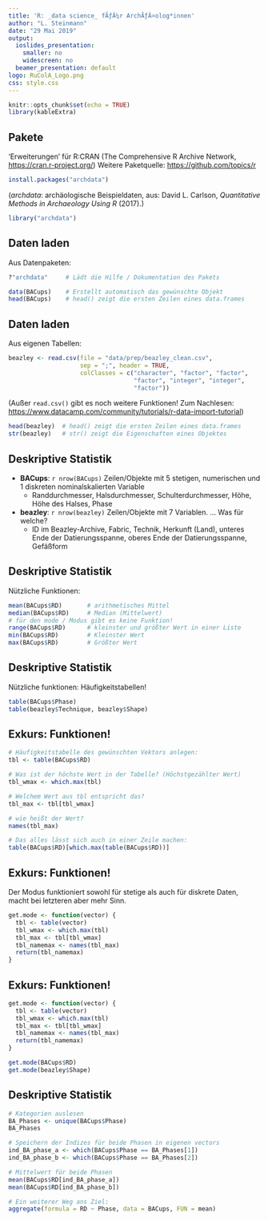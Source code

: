 ```yaml
---
title: 'R: _data science_ fÃƒÂ¼r ArchÃƒÂ¤olog*innen'
author: "L. Steinmann"
date: "29 Mai 2019"
output:
  ioslides_presentation:
    smaller: no
    widescreen: no
  beamer_presentation: default
logo: RuColA_Logo.png
css: style.css
---
```


```r
knitr::opts_chunk$set(echo = TRUE)
library(kableExtra)
```

## Pakete

'Erweiterungen' für R:CRAN (The Comprehensive R Archive Network, <https://cran.r-project.org/>) 
Weitere Paketquelle: <https://github.com/topics/r> 

```r
install.packages("archdata")
```

(*archdata*: archäologische Beispieldaten, aus: David L. Carlson, *Quantitative Methods in Archaeology Using R* (2017).)

```r
library("archdata")
```


## Daten laden

Aus Datenpaketen: 
```r
?"archdata"     # Lädt die Hilfe / Dokumentation des Pakets
```
```r
data(BACups)    # Erstellt automatisch das gewünschte Objekt
head(BACups)    # head() zeigt die ersten Zeilen eines data.frames
```

## Daten laden

Aus eigenen Tabellen: 

```r
beazley <- read.csv(file = "data/prep/beazley_clean.csv", 
                    sep = ";", header = TRUE,
                    colClasses = c("character", "factor", "factor", 
                                   "factor", "integer", "integer", 
                                   "factor"))
```

(Außer `read.csv()` gibt es noch weitere Funktionen! Zum Nachlesen: <https://www.datacamp.com/community/tutorials/r-data-import-tutorial>)

```r
head(beazley)  # head() zeigt die ersten Zeilen eines data.frames
str(beazley)   # str() zeigt die Eigenschaften eines Objektes
```


## Deskriptive Statistik

* **BACups**: `r nrow(BACups)` Zeilen/Objekte mit 5 stetigen, numerischen und 1 diskreten nominalskalierten Variable
  * Randdurchmesser, Halsdurchmesser, Schulterdurchmesser, Höhe, Höhe des Halses, Phase

* **beazley**: `r nrow(beazley)` Zeilen/Objekte mit 7 Variablen. ... Was für welche?
  * ID im Beazley-Archive, Fabric, Technik, Herkunft (Land), unteres Ende der Datierungsspanne, oberes Ende der Datierungsspanne, Gefäßform



## Deskriptive Statistik

Nützliche Funktionen:

```r
mean(BACups$RD)       # arithmetisches Mittel
median(BACups$RD)     # Median (Mittelwert)
# für den mode / Modus gibt es keine Funktion!
range(BACups$RD)      # kleinster und größter Wert in einer Liste
min(BACups$RD)        # Kleinster Wert
max(BACups$RD)        # Größter Wert
```

## Deskriptive Statistik

Nützliche funktionen: Häufigkeitstabellen!

```r
table(BACups$Phase) 
table(beazley$Technique, beazley$Shape) 
```

## Exkurs: Funktionen!

```r
# Häufigkeitstabelle des gewünschten Vektors anlegen:
tbl <- table(BACups$RD)

# Was ist der höchste Wert in der Tabelle? (Höchstgezählter Wert)
tbl_wmax <- which.max(tbl)

# Welchem Wert aus tbl entspricht das?
tbl_max <- tbl[tbl_wmax]

# wie heißt der Wert? 
names(tbl_max)

# Das alles lässt sich auch in einer Zeile machen:
table(BACups$RD)[which.max(table(BACups$RD))]
```


## Exkurs: Funktionen!

Der Modus funktioniert sowohl für stetige als auch für diskrete Daten, macht bei letzteren aber mehr Sinn.


```r
get.mode <- function(vector) {
  tbl <- table(vector)
  tbl_wmax <- which.max(tbl)
  tbl_max <- tbl[tbl_wmax]
  tbl_namemax <- names(tbl_max)
  return(tbl_namemax)
}
```



## Exkurs: Funktionen!


```r
get.mode <- function(vector) {
  tbl <- table(vector)
  tbl_wmax <- which.max(tbl)
  tbl_max <- tbl[tbl_wmax]
  tbl_namemax <- names(tbl_max)
  return(tbl_namemax)
}

get.mode(BACups$RD)
get.mode(beazley$Shape)
```

## Deskriptive Statistik

```r
# Kategorien auslesen
BA_Phases <- unique(BACups$Phase)
BA_Phases

# Speichern der Indizes für beide Phasen in eigenen vectors
ind_BA_phase_a <- which(BACups$Phase == BA_Phases[1])
ind_BA_phase_b <- which(BACups$Phase == BA_Phases[2])

# Mittelwert für beide Phasen
mean(BACups$RD[ind_BA_phase_a])
mean(BACups$RD[ind_BA_phase_b])

# Ein weiterer Weg ans Ziel: 
aggregate(formula = RD ~ Phase, data = BACups, FUN = mean)
``` 
